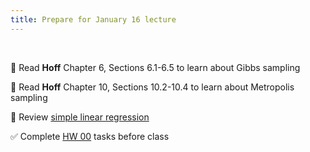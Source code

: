 ```yaml
---
title: Prepare for January 16 lecture
---
```


<br>

📖 Read **Hoff** Chapter 6, Sections 6.1-6.5 to learn about Gibbs sampling

📖 Read **Hoff** Chapter 10, Sections 10.2-10.4 to learn about Metropolis sampling

📖 Review [simple linear regression](https://introregression.netlify.app/04-slr)

✅ Complete [HW 00](https://biostat725-sp25.netlify.app/hw/hw-00) tasks before class

